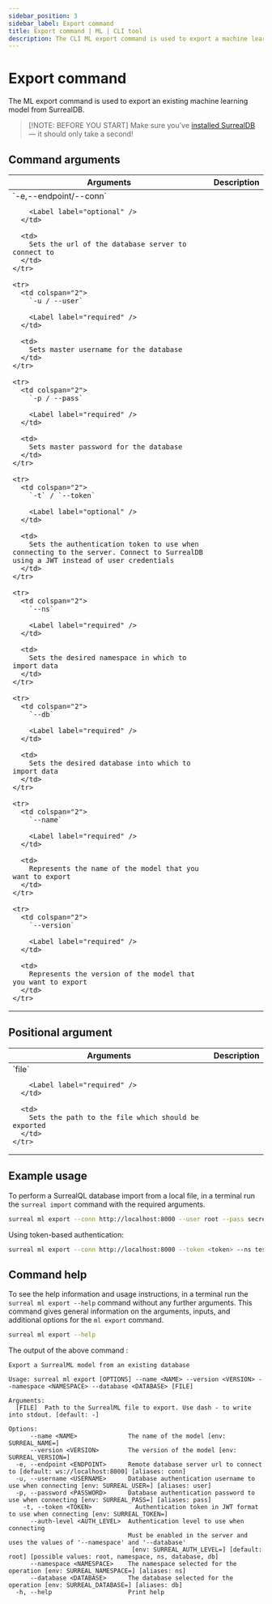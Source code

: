 ```yaml
---
sidebar_position: 3
sidebar_label: Export command
title: Export command | ML | CLI tool
description: The CLI ML export command is used to export a machine learning model from SurrealDB.
---
```



# Export command

The ML export command is used to export an existing machine learning model from SurrealDB.

> \[!NOTE: BEFORE YOU START]
> Make sure you’ve [installed SurrealDB](/docs/surrealdb/installation) — it should only take a second!

## Command arguments

<table>
  <thead>
    <tr>
      <th colspan="2">Arguments</th>
      <th>Description</th>
    </tr>
  </thead>

  <tbody>
    <tr>
      <td colspan="2">
        `-e,--endpoint/--conn`

        <Label label="optional" />
      </td>

      <td>
        Sets the url of the database server to connect to
      </td>
    </tr>

    <tr>
      <td colspan="2">
        `-u / --user`

        <Label label="required" />
      </td>

      <td>
        Sets master username for the database
      </td>
    </tr>

    <tr>
      <td colspan="2">
        `-p / --pass`

        <Label label="required" />
      </td>

      <td>
        Sets master password for the database
      </td>
    </tr>

    <tr>
      <td colspan="2">
        `-t` / `--token`

        <Label label="optional" />
      </td>

      <td>
        Sets the authentication token to use when connecting to the server. Connect to SurrealDB using a JWT instead of user credentials
      </td>
    </tr>

    <tr>
      <td colspan="2">
        `--ns`

        <Label label="required" />
      </td>

      <td>
        Sets the desired namespace in which to import data
      </td>
    </tr>

    <tr>
      <td colspan="2">
        `--db`

        <Label label="required" />
      </td>

      <td>
        Sets the desired database into which to import data
      </td>
    </tr>

    <tr>
      <td colspan="2">
        `--name`

        <Label label="required" />
      </td>

      <td>
        Represents the name of the model that you want to export
      </td>
    </tr>

    <tr>
      <td colspan="2">
        `--version`

        <Label label="required" />
      </td>

      <td>
        Represents the version of the model that you want to export
      </td>
    </tr>
  </tbody>
</table>

## Positional argument

<table>
  <thead>
    <tr>
      <th colspan="2">Arguments</th>
      <th>Description</th>
    </tr>
  </thead>

  <tbody>
    <tr>
      <td colspan="2">
        `file`

        <Label label="required" />
      </td>

      <td>
        Sets the path to the file which should be exported
      </td>
    </tr>
  </tbody>
</table>

## Example usage

To perform a SurrealQL database import from a local file, in a terminal run the `surreal import` command with the required arguments.

```bash
surreal ml export --conn http://localhost:8000 --user root --pass secret --ns test --db test --name my-surrealml-model --version 1.0.0 my-surrealml-model.surml
```

Using token-based authentication:

```bash
surreal ml export --conn http://localhost:8000 --token <token> --ns test --db test --name my-surrealml-model --version 1.0.0 my-surrealml-model.surml
```

## Command help

To see the help information and usage instructions, in a terminal run the `surreal ml export --help` command without any further arguments. This command gives general information on the arguments, inputs, and additional options for the `ml export` command.

```bash
surreal ml export --help
```

The output of the above command :

```
Export a SurrealML model from an existing database

Usage: surreal ml export [OPTIONS] --name <NAME> --version <VERSION> --namespace <NAMESPACE> --database <DATABASE> [FILE]

Arguments:
  [FILE]  Path to the SurrealML file to export. Use dash - to write into stdout. [default: -]

Options:
      --name <NAME>              The name of the model [env: SURREAL_NAME=]
      --version <VERSION>        The version of the model [env: SURREAL_VERSION=]
  -e, --endpoint <ENDPOINT>      Remote database server url to connect to [default: ws://localhost:8000] [aliases: conn]
  -u, --username <USERNAME>      Database authentication username to use when connecting [env: SURREAL_USER=] [aliases: user]
  -p, --password <PASSWORD>      Database authentication password to use when connecting [env: SURREAL_PASS=] [aliases: pass]
    -t, --token <TOKEN>            Authentication token in JWT format to use when connecting [env: SURREAL_TOKEN=]
      --auth-level <AUTH_LEVEL>  Authentication level to use when connecting
                                 Must be enabled in the server and uses the values of '--namespace' and '--database'
                                  [env: SURREAL_AUTH_LEVEL=] [default: root] [possible values: root, namespace, ns, database, db]
      --namespace <NAMESPACE>    The namespace selected for the operation [env: SURREAL_NAMESPACE=] [aliases: ns]
      --database <DATABASE>      The database selected for the operation [env: SURREAL_DATABASE=] [aliases: db]
  -h, --help                     Print help
```

<br />

